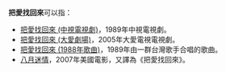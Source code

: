 {{Distinguish|把愛搶回來}}
'''把愛找回來'''可以指：
*[[把愛找回來_(中視電視劇)|把愛找回來 (中視電視劇)]]，1989年中視電視劇。
*[[把愛找回來_(大愛劇場)|把愛找回來 (大愛劇場)]]，2005年大愛電視電視劇。
*[[把愛找回來_(1988年歌曲)|把愛找回來 (1988年歌曲)]]，1989年由一群台灣歌手合唱的歌曲。
*[[八月迷情|八月迷情]]，2007年美國電影，又譯為《把愛找回來》。

{{disambig|B把|cat=五字作品消歧義}}